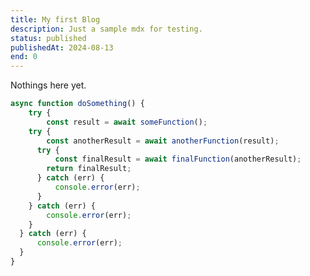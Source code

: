```yaml
---
title: My first Blog
description: Just a sample mdx for testing.
status: published
publishedAt: 2024-08-13
end: 0
---
```


<div className="text-center pt-8">Nothings here yet.</div>

```js
async function doSomething() {
    try {
        const result = await someFunction();
    try {
        const anotherResult = await anotherFunction(result);
      try {
          const finalResult = await finalFunction(anotherResult);
        return finalResult;
      } catch (err) {
          console.error(err);
      }
    } catch (err) {
        console.error(err);
    }
  } catch (err) {
      console.error(err);
  }
}
```
   
